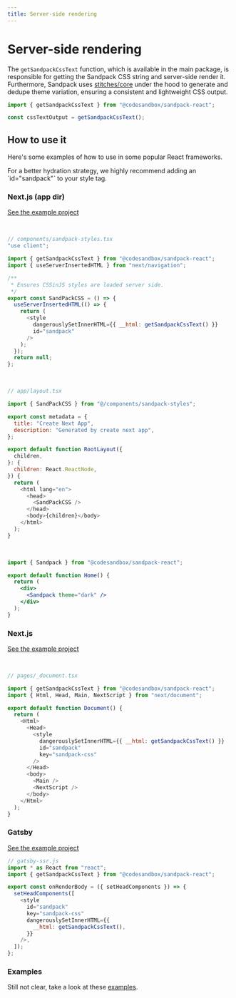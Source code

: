 ```yaml
---
title: Server-side rendering
---
```



# Server-side rendering

The `getSandpackCssText` function, which is available in the main package, is responsible for getting the Sandpack CSS string and server-side render it. Furthermore, Sandpack uses [stitches/core](https://stitches.dev/) under the hood to generate and dedupe theme variation, ensuring a consistent and lightweight CSS output.

```jsx
import { getSandpackCssText } from "@codesandbox/sandpack-react";

const cssTextOutput = getSandpackCssText();
```

## How to use it

Here's some examples of how to use in some popular React frameworks.

<Callout>
  For a better hydration strategy, we highly recommend adding an `id="sandpack"`
  to your style tag.
</Callout>

### Next.js (app dir)

[See the example project](https://github.com/codesandbox/sandpack/tree/main/examples/nextjs-app-dir)

<br />

```js
// components/sandpack-styles.tsx
"use client";

import { getSandpackCssText } from "@codesandbox/sandpack-react";
import { useServerInsertedHTML } from "next/navigation";

/**
 * Ensures CSSinJS styles are loaded server side.
 */
export const SandPackCSS = () => {
  useServerInsertedHTML(() => {
    return (
      <style
        dangerouslySetInnerHTML={{ __html: getSandpackCssText() }}
        id="sandpack"
      />
    );
  });
  return null;
};
```

<br />

```js
// app/layout.tsx

import { SandPackCSS } from "@/components/sandpack-styles";

export const metadata = {
  title: "Create Next App",
  description: "Generated by create next app",
};

export default function RootLayout({
  children,
}: {
  children: React.ReactNode,
}) {
  return (
    <html lang="en">
      <head>
        <SandPackCSS />
      </head>
      <body>{children}</body>
    </html>
  );
}
```

<br />

```jsx
import { Sandpack } from "@codesandbox/sandpack-react";

export default function Home() {
  return (
    <div>
      <Sandpack theme="dark" />
    </div>
  );
}
```

### Next.js

[See the example project](https://github.com/codesandbox/sandpack/tree/main/examples/nextjs)

<br />

```js
// pages/_document.tsx

import { getSandpackCssText } from "@codesandbox/sandpack-react";
import { Html, Head, Main, NextScript } from "next/document";

export default function Document() {
  return (
    <Html>
      <Head>
        <style
          dangerouslySetInnerHTML={{ __html: getSandpackCssText() }}
          id="sandpack"
          key="sandpack-css"
        />
      </Head>
      <body>
        <Main />
        <NextScript />
      </body>
    </Html>
  );
}
```

### Gatsby

[See the example project](https://github.com/codesandbox/sandpack/tree/main/examples/gatsby)

```js
// gatsby-ssr.js
import * as React from "react";
import { getSandpackCssText } from "@codesandbox/sandpack-react";

export const onRenderBody = ({ setHeadComponents }) => {
  setHeadComponents([
    <style
      id="sandpack"
      key="sandpack-css"
      dangerouslySetInnerHTML={{
        __html: getSandpackCssText(),
      }}
    />,
  ]);
};
```

### Examples

Still not clear, take a look at these [examples](https://github.com/codesandbox/sandpack/tree/main/examples).
